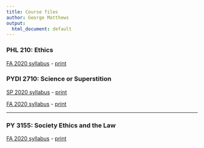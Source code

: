 ```yaml
---
title: Course files
author: George Matthews
output:
  html_document: default
---
```


### PHL 210: Ethics

[FA 2020 syllabus](PHL-210-FA-2020.html)
- [print](PL-210-FA-2020.pdf)


### PYDI 2710: Science or Superstition

[SP 2020 syllabus](PYDI-2710-SP-2020.html)
- [print](PYDI-2710-SP-2020.pdf)

[FA 2020 syllabus](PYDI-2710-FA-2020.html)
- [print](PYDI-2710-FA-2020.pdf)

***

### PY 3155: Society Ethics and the Law

[FA 2020 syllabus](PY-3155-FA-2020.html)
- [print](PY-3155-FA-2020.pdf)


<!--

***
### lesson plans

- [1. Philosophy, science and skepticism](LP-01-science-skepticism.html)
  - [pdf](LP-01-science-skepticism.pdf)

***
### group project files

- [asset map](asset-map.pdf)

- [process evaluation](process-eval.pdf)

### handouts

- [fallacies](fallacies-cheat-sheet.pdf)

-->
